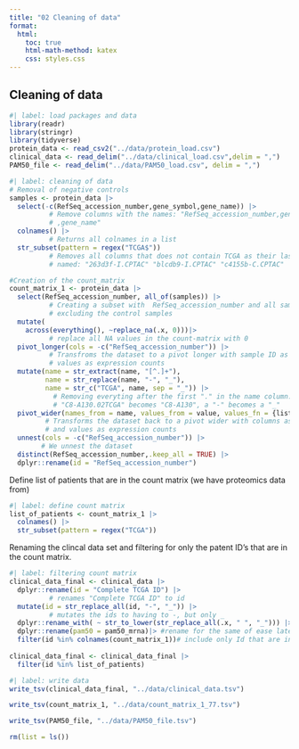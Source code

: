 ```yaml
---
title: "02 Cleaning of data"
format:
  html:
    toc: true
    html-math-method: katex
    css: styles.css
---
```


## Cleaning of data

```r
#| label: load packages and data
library(readr)
library(stringr)
library(tidyverse)
protein_data <- read_csv2("../data/protein_load.csv")
clinical_data <- read_delim("../data/clinical_load.csv",delim = ",") 
PAM50_file <- read_delim("../data/PAM50_load.csv", delim = ",") 
```

```r
#| label: cleaning of data
# Removal of negative controls
samples <- protein_data |>
  select(-c(RefSeq_accession_number,gene_symbol,gene_name)) |>  
          # Remove columns with the names: "RefSeq_accession_number,gene_symbo
          # ,gene_name"
  colnames() |>
          # Returns all colnames in a list
  str_subset(pattern = regex("TCGA$"))
          # Removes all columns that does not contain TCGA as their last letters. THis is because the dataset have 3 controls, 
          # named: "263d3f-I.CPTAC" "blcdb9-I.CPTAC" "c4155b-C.CPTAC"

#Creation of the count_matrix
count_matrix_1 <- protein_data |>
  select(RefSeq_accession_number, all_of(samples)) |>
          # Creating a subset with  RefSeq_accession_number and all samples,
          # excluding the control samples
  mutate(
    across(everything(), ~replace_na(.x, 0)))|>
          # replace all NA values in the count-matrix with 0
  pivot_longer(cols = -c("RefSeq_accession_number")) |> 
          # Transfroms the dataset to a pivot longer with sample ID as names and
          # values as expression counts
  mutate(name = str_extract(name, "[^.]+"),
         name = str_replace(name, "-", "_"),
         name = str_c("TCGA", name, sep = "_")) |>
           # Removing everyting after the first "." in the name column. 
           # "C8-A130.02TCGA" becomes "C8-A130", a "-" becomes a "_"
  pivot_wider(names_from = name, values_from = value, values_fn = {list}) |>
         # Transforms the dataset back to a pivot wider with columns as sample ID 
         # and values as expression counts
  unnest(cols = -c("RefSeq_accession_number")) |> 
        # We unnest the dataset
  distinct(RefSeq_accession_number,.keep_all = TRUE) |>
  dplyr::rename(id = "RefSeq_accession_number")

```

Define list of patients that are in the count matrix (we have proteomics data from)

```r
#| label: define count matrix
list_of_patients <- count_matrix_1 |>
  colnames() |>
  str_subset(pattern = regex("TCGA"))
```

Renaming the clincal data set and filtering for only the patent ID's that are in the count matrix.

```r
#| label: filtering count matrix
clinical_data_final <- clinical_data |>
  dplyr::rename(id = "Complete TCGA ID") |>
          # renames "Complete TCGA ID" to id
  mutate(id = str_replace_all(id, "-", "_")) |>
          # mutates the ids to having to -, but only _
  dplyr::rename_with( ~ str_to_lower(str_replace_all(.x, " ", "_"))) |> 
  dplyr::rename(pam50 = pam50_mrna)|> #rename for the same of ease later on
  filter(id %in% colnames(count_matrix_1))# include only Id that are in our count matrix
  
clinical_data_final <- clinical_data_final |>
  filter(id %in% list_of_patients)
```

```r
#| label: write data
write_tsv(clinical_data_final, "../data/clinical_data.tsv")

write_tsv(count_matrix_1, "../data/count_matrix_1_77.tsv")

write_tsv(PAM50_file, "../data/PAM50_file.tsv")
```

```r
rm(list = ls())
```
